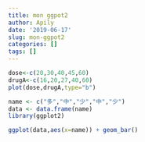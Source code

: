 ```yaml
---
title: mon ggpot2
author: Apily
date: '2019-06-17'
slug: mon-ggpot2
categories: []
tags: []
---
```

```r
dose<-c(20,30,40,45,60)
drugA<-c(16,20,27,40,60)
plot(dose,drugA,type="b")

name <- c("多","中","少","中","少")
data <- data.frame(name)
library(ggplot2)

ggplot(data,aes(x=name)) + geom_bar()
```